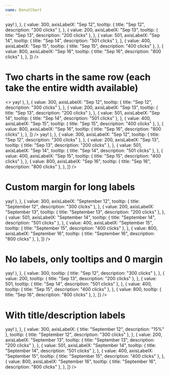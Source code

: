 ```yaml
---
name: DonutChart
---
```


<Playground>
  <Box width="40%">
    <DonutChart
      points={[
        {
          value: 423,
          axisLabelX: "Sep 10",
          tooltip: { title: "Sep 10", description: "423 clicks" },
        },
        {
          value: 567,
          axisLabelX: "Sep 11",
          tooltip: (
            <Serif size="3" p={0.5}>
              yay!
            </Serif>
          ),
        },
        {
          value: 300,
          axisLabelX: "Sep 12",
          tooltip: { title: "Sep 12", description: "300 clicks" },
        },
        {
          value: 200,
          axisLabelX: "Sep 13",
          tooltip: { title: "Sep 13", description: "200 clicks" },
        },
        {
          value: 501,
          axisLabelX: "Sep 14",
          tooltip: { title: "Sep 14", description: "501 clicks" },
        },
        {
          value: 400,
          axisLabelX: "Sep 15",
          tooltip: { title: "Sep 15", description: "400 clicks" },
        },
        {
          value: 800,
          axisLabelX: "Sep 16",
          tooltip: { title: "Sep 16", description: "800 clicks" },
        },
      ]}
    />
  </Box>
</Playground>

# Two charts in the same row (each take the entire width available)

<Playground>
  <>
    <Box width="50%" display="inline-block" p="3">
      <DonutChart
        points={[
          {
            value: 423,
            axisLabelX: "Sep 10",
            tooltip: { title: "Sep 10", description: "423 clicks" },
          },
          {
            value: 567,
            axisLabelX: "Sep 11",
            tooltip: (
              <Serif size="3" p={0.5}>
                yay!
              </Serif>
            ),
          },
          {
            value: 300,
            axisLabelX: "Sep 12",
            tooltip: { title: "Sep 12", description: "300 clicks" },
          },
          {
            value: 200,
            axisLabelX: "Sep 13",
            tooltip: { title: "Sep 13", description: "200 clicks" },
          },
          {
            value: 501,
            axisLabelX: "Sep 14",
            tooltip: { title: "Sep 14", description: "501 clicks" },
          },
          {
            value: 400,
            axisLabelX: "Sep 15",
            tooltip: { title: "Sep 15", description: "400 clicks" },
          },
          {
            value: 800,
            axisLabelX: "Sep 16",
            tooltip: { title: "Sep 16", description: "800 clicks" },
          },
        ]}
      />
    </Box>
    <Box width="50%" display="inline-block" p="3">
      <DonutChart
        points={[
          {
            value: 423,
            axisLabelX: "Sep 10",
            tooltip: { title: "Sep 10", description: "423 clicks" },
          },
          {
            value: 567,
            axisLabelX: "Sep 11",
            tooltip: (
              <Serif size="3" p={0.5}>
                yay!
              </Serif>
            ),
          },
          {
            value: 300,
            axisLabelX: "Sep 12",
            tooltip: { title: "Sep 12", description: "300 clicks" },
          },
          {
            value: 200,
            axisLabelX: "Sep 13",
            tooltip: { title: "Sep 13", description: "200 clicks" },
          },
          {
            value: 501,
            axisLabelX: "Sep 14",
            tooltip: { title: "Sep 14", description: "501 clicks" },
          },
          {
            value: 400,
            axisLabelX: "Sep 15",
            tooltip: { title: "Sep 15", description: "400 clicks" },
          },
          {
            value: 800,
            axisLabelX: "Sep 16",
            tooltip: { title: "Sep 16", description: "800 clicks" },
          },
        ]}
      />
    </Box>
  </>
</Playground>

# Custom margin for long labels

<Playground>
  <Box width="50%">
    <DonutChart
      margin={50}
      points={[
        {
          value: 423,
          axisLabelX: "September 10",
          tooltip: { title: "September 10", description: "423 clicks" },
        },
        {
          value: 567,
          axisLabelX: "September 11",
          tooltip: (
            <Serif size="3" p={0.5}>
              yay!
            </Serif>
          ),
        },
        {
          value: 300,
          axisLabelX: "September 12",
          tooltip: { title: "September 12", description: "300 clicks" },
        },
        {
          value: 200,
          axisLabelX: "September 13",
          tooltip: { title: "September 13", description: "200 clicks" },
        },
        {
          value: 501,
          axisLabelX: "September 14",
          tooltip: { title: "September 14", description: "501 clicks" },
        },
        {
          value: 400,
          axisLabelX: "September 15",
          tooltip: { title: "September 15", description: "400 clicks" },
        },
        {
          value: 800,
          axisLabelX: "September 16",
          tooltip: { title: "September 16", description: "800 clicks" },
        },
      ]}
    />
  </Box>
</Playground>

# No labels, only tooltips and 0 margin

<Playground>
  <Box width="30%" my={2}>
    <DonutChart
      margin={0}
      points={[
        {
          value: 423,
          tooltip: { title: "Sep 10", description: "423 clicks" },
        },
        {
          value: 567,
          tooltip: (
            <Serif size="3" p={0.5}>
              yay!
            </Serif>
          ),
        },
        {
          value: 300,
          tooltip: { title: "Sep 12", description: "300 clicks" },
        },
        {
          value: 200,
          tooltip: { title: "Sep 13", description: "200 clicks" },
        },
        {
          value: 501,
          tooltip: { title: "Sep 14", description: "501 clicks" },
        },
        {
          value: 400,
          tooltip: { title: "Sep 15", description: "400 clicks" },
        },
        {
          value: 800,
          tooltip: { title: "Sep 16", description: "800 clicks" },
        },
      ]}
    />
  </Box>
</Playground>

# With title/description labels

<Playground>
  <Box width="50%">
    <DonutChart
      margin={50}
      points={[
        {
          value: 423,
          axisLabelX: { title: "September 10", description: "10%" },
          tooltip: { title: "September 10", description: "423 clicks" },
        },
        {
          value: 567,
          axisLabelX: { title: "September 11", description: "20%" },
          tooltip: (
            <Serif size="3" p={0.5}>
              yay!
            </Serif>
          ),
        },
        {
          value: 300,
          axisLabelX: { title: "September 12", description: "15%" },
          tooltip: { title: "September 12", description: "300 clicks" },
        },
        {
          value: 200,
          axisLabelX: "September 13",
          tooltip: { title: "September 13", description: "200 clicks" },
        },
        {
          value: 501,
          axisLabelX: "September 14",
          tooltip: { title: "September 14", description: "501 clicks" },
        },
        {
          value: 400,
          axisLabelX: "September 15",
          tooltip: { title: "September 15", description: "400 clicks" },
        },
        {
          value: 800,
          axisLabelX: "September 16",
          tooltip: { title: "September 16", description: "800 clicks" },
        },
      ]}
    />
  </Box>
</Playground>
